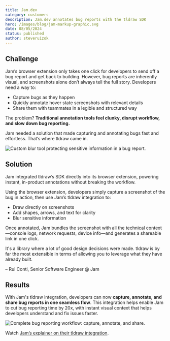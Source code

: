 ```yaml
---
title: Jam.dev
category: customers
description: Jam.dev annotates bug reports with the tldraw SDK
hero: /images/blog/jam-markup-graphic.svg
date: 08/05/2024
status: published
author: steveruizok
---
```


## Challenge

Jam’s browser extension only takes one click for developers to send off a bug report and get back to building. However, bug reports are inherently visual, and screenshots alone don’t always tell the full story. Developers need a way to:

- Capture bugs as they happen
- Quickly annotate hover state screenshots with relevant details
- Share them with teammates in a legible and structured way

The problem? **Traditional annotation tools feel clunky, disrupt workflow, and slow down bug reporting.**

Jam needed a solution that made capturing and annotating bugs fast and effortless. That’s where tldraw came in.

<Image
	src="/images/blog/jam-blur-tool.gif"
	alt="Custom blur tool protecting sensitive information in a bug report."
	title="Custom blur tool protecting sensitive information in a bug report."
/>

## Solution

Jam integrated tldraw’s SDK directly into its browser extension, powering instant, in-product annotations without breaking the workflow.

Using the browser extension, developers simply capture a screenshot of the bug in action, then use Jam’s tldraw integration to:

- Draw directly on screenshots
- Add shapes, arrows, and text for clarity
- Blur sensitive information

Once annotated, Jam bundles the screenshot with all the technical context—console logs, network requests, device info—and generates a shareable link in one click.

<Callout type="quote">
It's a library where a lot of good design decisions were made. tldraw is by far the most extensible in terms of allowing you to leverage what they have already built.

– Rui Conti, Senior Software Engineer @ Jam

</Callout>

## Results

With Jam's tldraw integration, developers can now **capture, annotate, and share bug reports in one seamless flow**. This integration helps enable Jam to cut bug reporting time by 20x, with instant visual context that helps developers understand and fix issues faster.

<Image
	src="/images/blog/jam-annotation.gif"
	alt="Complete bug reporting workflow: capture, annotate, and share."
	title="Complete bug reporting workflow: capture, annotate, and share."
/>

Watch [Jam’s explainer on their tldraw integration](https://www.youtube.com/watch?v=tHQW_K2pEgI).

<YouTube src="https://www.youtube.com/watch?v=tHQW_K2pEgI" caption="Wes Bos on YouTube" />
